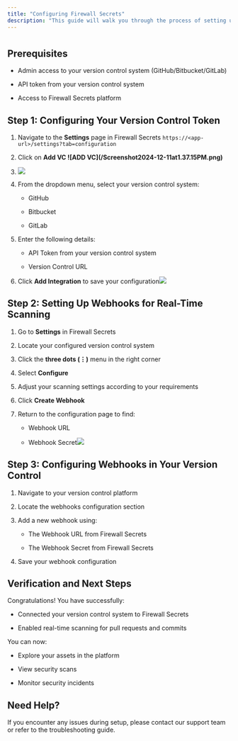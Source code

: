 ```yaml
---
title: "Configuring Firewall Secrets"
description: "This guide will walk you through the process of setting up Firewall Secrets for your version control system and enabling real-time scanning capabilities."
---
```


#

## Prerequisites

* Admin access to your version control system (GitHub/Bitbucket/GitLab)

* API token from your version control system

* Access to Firewall Secrets platform

## Step 1: Configuring Your Version Control Token

1. Navigate to the **Settings** page in Firewall Secrets `https://<app-url>/settings?tab=configuration`

2. Click on **Add VC !\[ADD VC]\(/Screenshot2024-12-11at1.37.15PM.png)**

3. ![](image.png)

4. From the dropdown menu, select your version control system:

   * GitHub

   * Bitbucket

   * GitLab

5. Enter the following details:

   * API Token from your version control system

   * Version Control URL

6. Click **Add Integration** to save your configuration![](Screenshot2024-12-11at1.37.15PM.png)

## Step 2: Setting Up Webhooks for Real-Time Scanning

1. Go to **Settings** in Firewall Secrets

2. Locate your configured version control system

3. Click the **three dots (⋮)** menu in the right corner

4. Select **Configure**

5. Adjust your scanning settings according to your requirements

6. Click **Create Webhook**

7. Return to the configuration page to find:

   * Webhook URL

   * Webhook Secret![](Screenshot2024-12-11at1.38.56PM.png)

## Step 3: Configuring Webhooks in Your Version Control

1. Navigate to your version control platform

2. Locate the webhooks configuration section

3. Add a new webhook using:

   * The Webhook URL from Firewall Secrets

   * The Webhook Secret from Firewall Secrets

4. Save your webhook configuration

## Verification and Next Steps

Congratulations! You have successfully:

* Connected your version control system to Firewall Secrets

* Enabled real-time scanning for pull requests and commits

You can now:

* Explore your assets in the platform

* View security scans

* Monitor security incidents

## Need Help?

If you encounter any issues during setup, please contact our support team or refer to the troubleshooting guide.